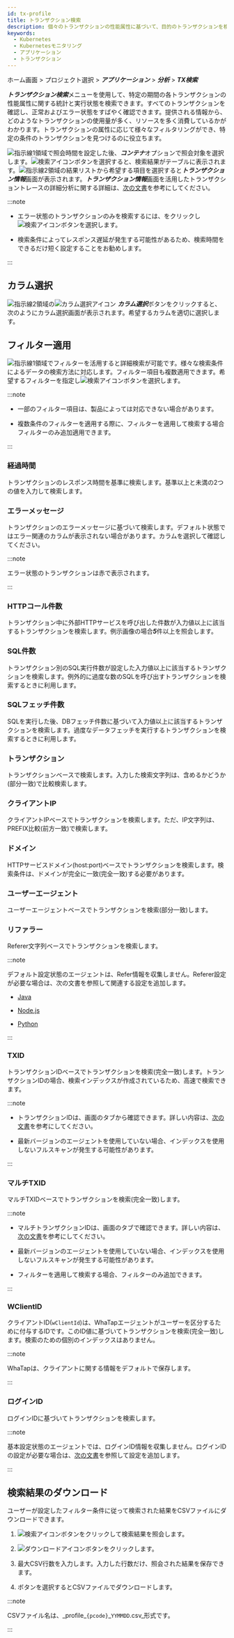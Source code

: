 ```yaml
---
id: tx-profile
title: トランザクション検索
description: 個々のトランザクションの性能属性に基づいて、目的のトランザクションを検索できます。
keywords:
  - Kubernetes
  - Kubernetesモニタリング
  - アプリケーション
  - トランザクション
---
```


ホーム画面 > プロジェクト選択 > ***アプリケーション*** > ***分析*** > ***TX検索***

***トランザクション検索***メニューを使用して、特定の期間の各トランザクションの性能属性に関する統計と実行状態を検索できます。すべてのトランザクションを確認し、正常およびエラー状態をすばやく確認できます。提供される情報から、どのようなトランザクションの使用量が多く、リソースを多く消費しているかがわかります。トランザクションの属性に応じて様々なフィルタリングができ、特定の条件のトランザクションを見つけるのに役立ちます。

<ImgLang img='k8s-analysis-tx-profile.png' desc='Transaction Search' />

![指示線1](/img/number-01.png)領域で照会時間を設定した後、***コンテナ***オプションで照会対象を選択します。![検索アイコン](/img/ico-btn-search.png)ボタンを選択すると、検索結果がテーブルに表示されます。![指示線2](/img/number-02.png)領域の結果リストから希望する項目を選択すると***トランザクション情報***画面が表示されます。***トランザクション情報***画面を活用したトランザクショントレースの詳細分析に関する詳細は、[次の文書](../java/trs-profile#transaction-info)を参考にしてください。

:::note

- エラー状態のトランザクションのみを検索するには、<Cmdname sid="show_only_error" className="uitext" />をクリックし![検索アイコン](/img/ico-btn-search.png)ボタンを選択します。

- 検索条件によってレスポンス遅延が発生する可能性があるため、検索時間をできるだけ短く設定することをお勧めします。

:::

## カラム選択

![指示線2](/img/number-02.png)領域の![カラム選択アイコン](/img/ico-column-set.svg) ***カラム選択***ボタンをクリックすると、次のようにカラム選択画面が表示されます。希望するカラムを適切に選択します。

<ImgLang img='k8s-tx-profile-clm.png' desc='カラム選択' />

## フィルター適用

![指示線1](/img/number-01.png)領域でフィルターを活用すると詳細検索が可能です。様々な検索条件によるデータの検索方法に対応します。フィルター項目も複数適用できます。希望するフィルターを指定し![検索アイコン](/img/ico-btn-search.png)ボタンを選択します。

:::note

- 一部のフィルター項目は、製品によっては対応できない場合があります。

- 複数条件のフィルターを適用する際に、<Cmdname sid="TTL06107" className="uitext" />フィルターを適用して検索する場合<Cmdname sid="TTL06111" className="uitext" />フィルターのみ追加適用できます。

:::

### 経過時間

<ImgLang img='k8s-analysis-tx-profile-el.png' desc='経過時間' />

トランザクションのレスポンス時間を基準に検索します。基準以上と未満の2つの値を入力して検索します。

### エラーメッセージ

<ImgLang img='k8s-analysis-tx-profile-err.png' desc='エラーメッセージ' />

トランザクションのエラーメッセージに基づいて検索します。デフォルト状態ではエラー関連のカラムが表示されない場合があります。カラムを選択して確認してください。 

:::note 

エラー状態のトランザクションは赤で表示されます。

:::

### HTTPコール件数

<ImgLang img='k8s-analysis-tx-profile-httpc.png' desc='HTTPコール件数' />

トランザクション中に外部HTTPサービスを呼び出した件数が入力値以上に該当するトランザクションを検索します。例示画像の場合***5***件以上を照会します。

### SQL件数

<ImgLang img='k8s-analysis-tx-profile-sqlcount.png' desc='SQL件数' />

トランザクション別のSQL実行件数が設定した入力値以上に該当するトランザクションを検索します。例外的に過度な数のSQLを呼び出すトランザクションを検索するときに利用します。

### SQLフェッチ件数

<ImgLang img='k8s-analysis-tx-profile-sqlfetchcount.png' desc='SQLフェッチ数' />

SQLを実行した後、DBフェッチ件数に基づいて入力値以上に該当するトランザクションを検索します。過度なデータフェッチを実行するトランザクションを検索するときに利用します。

### トランザクション

<ImgLang img='k8s-analysis-tx-profile-tx.png' desc='URL' />

トランザクションベースで検索します。入力した検索文字列は、含めるかどうか(部分一致)で比較検索します。

### クライアントIP

<ImgLang img='k8s-analysis-tx-profile-cl-ip.png' desc='IP' />

クライアントIPベースでトランザクションを検索します。ただ、IP文字列は、PREFIX比較(前方一致)で検索します。

### ドメイン

<ImgLang img='k8s-analysis-tx-profile-dm.png' desc='ドメイン' />

HTTPサービスドメイン(host:port)ベースでトランザクションを検索します。検索条件は、ドメインが完全に一致(完全一致)する必要があります。

### ユーザーエージェント

<ImgLang img='k8s-analysis-tx-profile-user-agent.png' desc='ユーザーエージェント' />

ユーザーエージェントベースでトランザクションを検索(部分一致)します。 

### リファラー

Referer文字列ベースでトランザクションを検索します。

:::note

デフォルト設定状態のエージェントは、Refer情報を収集しません。Referer設定が必要な場合は、次の文書を参照して関連する設定を追加します。

- [Java](../java/analysis-apm-trs#stat-referer)

- [Node.js](../nodejs/analysis-apm-trs#stat-referer)

- [Python](../python/analysis-apm-trs#stat-referer)

:::

### TXID

<ImgLang img='k8s-analysis-tx-profile-tx-id.png' desc='TXID' />

トランザクションIDベースでトランザクションを検索(完全一致)します。トランザクションIDの場合、検索インデックスが作成されているため、高速で検索できます。

:::note

- トランザクションIDは、<Cmdname sid="TTL06527" className="uitext" />画面の<Cmdname sid="TTL06125" className="uitext" />タブから確認できます。詳しい内容は、[次の文書](../java/trs-profile#anlaysis-trace-record-summary)を参考にしてください。

- 最新バージョンのエージェントを使用していない場合、インデックスを使用しないフルスキャンが発生する可能性があります。

:::

### マルチTXID

<ImgLang img='k8s-analysis-tx-profile-mtxid.png' desc='マルチTX ID' />

マルチTXIDベースでトランザクションを検索(完全一致)します。

:::note

- マルチトランザクションIDは、<Cmdname sid="TTL06527" className="uitext" />画面の<Cmdname sid="TTL06125" className="uitext" />タブで確認できます。詳しい内容は、[次の文書](../java/trs-multi-trace#trace-multi-tx)を参考にしてください。

- 最新バージョンのエージェントを使用していない場合、インデックスを使用しないフルスキャンが発生する可能性があります。

- <Cmdname sid="TTL06107" className="uitext" />フィルターを適用して検索する場合、<Cmdname sid="TTL06111" className="uitext" />フィルターのみ追加できます。

:::

### WClientID

<ImgLang img='k8s-analysis-tx-profile-wcl.png' desc='クライアントID' />

クライアントID(`wClientId`)は、WhaTapエージェントがユーザーを区分するために付与するIDです。このID値に基づいてトランザクションを検索(完全一致)します。検索のための個別のインデックスはありません。

:::note

WhaTapは、クライアントに関する情報をデフォルトで保存します。

:::

### ログインID

ログインIDに基づいてトランザクションを検索します。

:::note

基本設定状態のエージェントでは、ログインID情報を収集しません。ログインIDの設定が必要な場合は、[次の文書](../java/script-plugin#common-plugin)を参照して設定を追加します。

:::

## 検索結果のダウンロード

ユーザーが設定したフィルター条件に従って検索された結果をCSVファイルにダウンロードできます。 

1. ![検索アイコン](/img/ico-btn-search.png)ボタンをクリックして検索結果を照会します。

2. ![ダウンロードアイコン](/img/ic-csv-download-ms.svg)ボタンをクリックします。

3. 最大CSV行数を入力します。入力した行数だけ、照会された結果を保存できます。

4. <Cmdname sid="download" className="uitext" />ボタンを選択するとCSVファイルでダウンロードします。

:::note

CSVファイル名は、_profile\_`{pcode}`\_`YYMMDD`.csv_形式です。

:::
